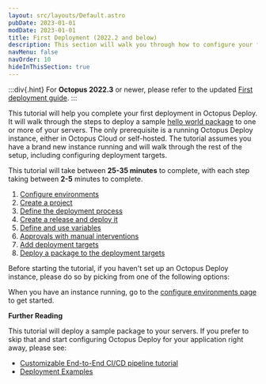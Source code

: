 ```yaml
---
layout: src/layouts/Default.astro
pubDate: 2023-01-01
modDate: 2023-01-01
title: First Deployment (2022.2 and below)
description: This section will walk you through how to configure your first deployment in Octopus Deploy.
navMenu: false
navOrder: 10
hideInThisSection: true
---
```


:::div{.hint}
For **Octopus 2022.3** or newer, please refer to the updated [First deployment guide](/docs/getting-started/first-deployment).
:::

This tutorial will help you complete your first deployment in Octopus Deploy.  It will walk through the steps to deploy a sample [hello world package](https://octopus.com/images/docs/hello-world.1.0.0.zip) to one or more of your servers.  The only prerequisite is a running Octopus Deploy instance, either in Octopus Cloud or self-hosted.  The tutorial assumes you have a brand new instance running and will walk through the rest of the setup, including configuring deployment targets.

This tutorial will take between **25-35 minutes** to complete, with each step taking between **2-5** minutes to complete.

1. [Configure environments](/docs/getting-started/first-deployment/legacy-guide/configure-environments)
2. [Create a project](/docs/getting-started/first-deployment/legacy-guide/create-projects)
3. [Define the deployment process](/docs/getting-started/first-deployment/legacy-guide/define-the-deployment-process)
4. [Create a release and deploy it](/docs/getting-started/first-deployment/legacy-guide/create-and-deploy-a-release)
5. [Define and use variables](/docs/getting-started/first-deployment/define-and-use-variables)
6. [Approvals with manual interventions](/docs/getting-started/first-deployment/approvals-with-manual-interventions)
7. [Add deployment targets](/docs/getting-started/first-deployment/add-deployment-targets)
8. [Deploy a package to the deployment targets](/docs/getting-started/first-deployment/deploy-a-package)

Before starting the tutorial, if you haven't set up an Octopus Deploy instance, please do so by picking from one of the following options:

<OctopusDeploySetupOptions />

When you have an instance running, go to the [configure environments page](/docs/getting-started/first-deployment/legacy-guide/configure-environments) to get started.

**Further Reading**

This tutorial will deploy a sample package to your servers.  If you prefer to skip that and start configuring Octopus Deploy for your application right away, please see:

- [Customizable End-to-End CI/CD pipeline tutorial](https://octopus.com/docs/guides)
- [Deployment Examples](/docs/deployments)
